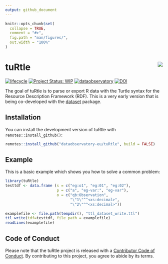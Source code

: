```yaml
---
output: github_document
---
```


<!-- README.md is generated from README.Rmd. Please edit that file -->

```r
knitr::opts_chunk$set(
  collapse = TRUE,
  comment = "#>",
  fig.path = "man/figures/",
  out.width = "100%"
)
```

# tuRtle <a href='https://turtle.dataobservatory.eu/'><img src='man/figures/logo.png' align="right" /></a>

<!-- badges: start -->
[![lifecycle](https://lifecycle.r-lib.org/articles/figures/lifecycle-experimental.svg)](https://lifecycle.r-lib.org/articles/stages.html#experimental)
[![Project Status: WIP](https://www.repostatus.org/badges/latest/wip.svg)](https://www.repostatus.org/#wip)
[![dataobservatory](https://img.shields.io/badge/ecosystem-dataobservatory.eu-3EA135.svg)](https://dataobservatory.eu/)
[![DOI](https://zenodo.org/badge/DOI/10.5281/zenodo.10576998.svg)](https://zenodo.org/records/10576998)
<!-- badges: end -->

The goal of tuRtle is to parse or export R data with the Turtle syntax for the Resource Description Framework (RDF). This is a very early version that is being co-developed with the [dataset](https://dataset.dataobservatory.eu/) package.

## Installation

You can install the development version of tuRtle with `remotes::install_github()`:

```r
remotes::install_github("dataobservatory-eu/tuRtle", build = FALSE)
```

## Example

This is a basic example which shows you how to solve a common problem:

```r
library(tuRtle)
testtdf <- data.frame (s = c("eg:o1", "eg:01", "eg:02"),
                       p = c("a", "eg-var:", "eg-var"),
                       o = c("qb:Observation",
                             "\"1\"^^<xs:decimal>",
                             "\"2\"^^<xs:decimal>"))

examplefile <- file.path(tempdir(), "ttl_dataset_write.ttl")
ttl_write(tdf=testtdf, file_path = examplefile)
readLines(examplefile)
```


## Code of Conduct

Please note that the tuRtle project is released with a [Contributor Code of Conduct](https://dataobservatory-eu.github.io/tuRtle/CODE_OF_CONDUCT.html). By contributing to this project, you agree to abide by its terms.

